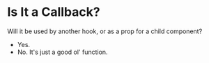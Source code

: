 
# Is It a Callback?

Will it be used by another hook, or as a prop for a child component?

- <Link to="hooks/useCallback">Yes</Link>.
- No. It's just a good ol' function.

